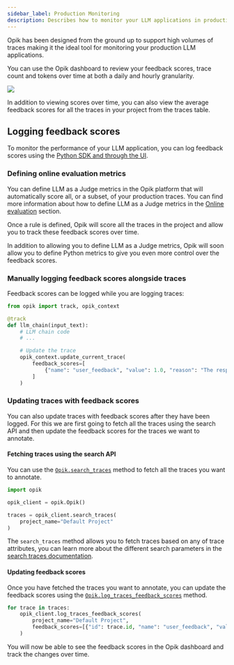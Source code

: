 ```yaml
---
sidebar_label: Production Monitoring
description: Describes how to monitor your LLM applications in production using Opik
---
```


Opik has been designed from the ground up to support high volumes of traces making it the ideal tool for monitoring your production LLM applications.

You can use the Opik dashboard to review your feedback scores, trace count and tokens over time at both a daily and hourly granularity.

<Frame>
  <img src="/static/img/tracing/opik_monitoring_dashboard.png" />
</Frame>

In addition to viewing scores over time, you can also view the average feedback scores for all the traces in your project from the traces table.

## Logging feedback scores

To monitor the performance of your LLM application, you can log feedback scores using the [Python SDK and through the UI](/docs/tracing/annotate_traces).

### Defining online evaluation metrics

You can define LLM as a Judge metrics in the Opik platform that will automatically score all, or a subset, of your production traces. You can find more information about how to define LLM as a Judge metrics in the [Online evaluation](/docs/production/rules) section.

Once a rule is defined, Opik will score all the traces in the project and allow you to track these feedback scores over time.

<Tip>
  In addition to allowing you to define LLM as a Judge metrics, Opik will soon allow you to define Python metrics to
  give you even more control over the feedback scores.
</Tip>

### Manually logging feedback scores alongside traces

Feedback scores can be logged while you are logging traces:

```python
from opik import track, opik_context

@track
def llm_chain(input_text):
    # LLM chain code
    # ...

    # Update the trace
    opik_context.update_current_trace(
        feedback_scores=[
            {"name": "user_feedback", "value": 1.0, "reason": "The response was helpful and accurate."}
        ]
    )
```

### Updating traces with feedback scores

You can also update traces with feedback scores after they have been logged. For this we are first going to fetch all the traces using the search API and then update the feedback scores for the traces we want to annotate.

#### Fetching traces using the search API

You can use the [`Opik.search_traces`](https://www.comet.com/docs/opik/python-sdk-reference/Opik.html#opik.Opik.search_traces) method to fetch all the traces you want to annotate.

```python
import opik

opik_client = opik.Opik()

traces = opik_client.search_traces(
    project_name="Default Project"
)
```

<Tip>

The `search_traces` method allows you to fetch traces based on any of trace attributes, you can learn more about the different search parameters in the [search traces documentation](/docs/tracing/export_data).

</Tip>

#### Updating feedback scores

Once you have fetched the traces you want to annotate, you can update the feedback scores using the [`Opik.log_traces_feedback_scores`](https://www.comet.com/docs/opik/python-sdk-reference/Opik.html#opik.Opik.log_traces_feedback_scores) method.

```python pytest_codeblocks_skip="true"
for trace in traces:
    opik_client.log_traces_feedback_scores(
        project_name="Default Project",
        feedback_scores=[{"id": trace.id, "name": "user_feedback", "value": 1.0, "reason": "The response was helpful and accurate."}],
    )
```

You will now be able to see the feedback scores in the Opik dashboard and track the changes over time.
